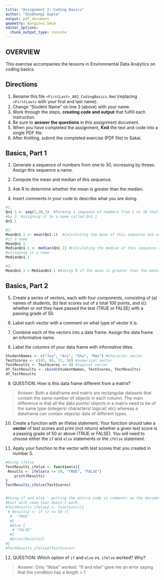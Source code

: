 ```yaml
---
title: "Assignment 2: Coding Basics"
author: "Shubhangi Gupta"
output: pdf_document
geometry: margin=2.54cm
editor_options: 
  chunk_output_type: console
---
```


## OVERVIEW

This exercise accompanies the lessons in Environmental Data Analytics on coding basics.

## Directions

1.  Rename this file `<FirstLast>_A02_CodingBasics.Rmd` (replacing `<FirstLast>` with your first and last name).
2.  Change "Student Name" on line 3 (above) with your name.
3.  Work through the steps, **creating code and output** that fulfill each instruction.
4.  Be sure to **answer the questions** in this assignment document.
5.  When you have completed the assignment, **Knit** the text and code into a single PDF file.
6.  After Knitting, submit the completed exercise (PDF file) to Sakai.

## Basics, Part 1

1.  Generate a sequence of numbers from one to 30, increasing by threes. Assign this sequence a name.

2.  Compute the mean and median of this sequence.

3.  Ask R to determine whether the mean is greater than the median.

4.  Insert comments in your code to describe what you are doing.

```r
#1. 
Qn1.1 <- seq(1,30,3)  #Forming a sequence of numbers from 1 to 30 that increase
#by 3. Assigning it to a name called Qn1.1
Qn1.1

#2. 
MeanQn1.1 <- mean(Qn1.1)  #Calculating the mean of this sequence and assigning 
#it a name
MeanQn1.1
MedianQn1.1 <- median(Qn1.1) #Calculating the medium of this sequence and 
#assigning it a name
MedianQn1.1

#3. 
MeanQn1.1 > MedianQn1.1 #Asking R if the mean is greater than the median.
```

## Basics, Part 2

5.  Create a series of vectors, each with four components, consisting of (a) names of students, (b) test scores out of a total 100 points, and (c) whether or not they have passed the test (TRUE or FALSE) with a passing grade of 50.

6.  Label each vector with a comment on what type of vector it is.

7.  Combine each of the vectors into a data frame. Assign the data frame an informative name.

8.  Label the columns of your data frame with informative titles.

```r
StudentNames <- c("Joy", "Ari", "Shu", "Max") #character vector
TestScores <- c(45, 80, 72, 50) #numerical vector
TestResults <- TestScores >= 50 #logical vector
df_TestResults <- cbind(StudentNames, TestScores, TestResults)
df_TestResults
```

9.  QUESTION: How is this data frame different from a matrix?

> Answer: Both a dataframe and matrix are rectangular datasets that contain the same number of objects in each column. The main difference is that all the data points/ objects in a matrix need to be of the same type (integers/ characters/ logical/ etc) whereas a dataframe can contain objects/ data of different types.

10. Create a function with an if/else statement. Your function should take a **vector** of test scores and print (not return) whether a given test score is a passing grade of 50 or above (TRUE or FALSE). You will need to choose either the `if` and `else` statements or the `ifelse` statement. 

11. Apply your function to the vector with test scores that you created in number 5.

```r
#Using ifelse
TestResults_ifelse <- function(x){
 Results <- ifelse(x >= 50, "TRUE", "FALSE")
    print(Results)
}
TestResults_ifelse(TestScores)


#Using if and else - putting the entire code in comments as the document cannot 
#knit with code that doesn't work.
#TestResults_ifelse2 <- function(z){
 # Results2 <- if (z >= 50 ){
  #  "TRUE"
  #}
  #else {
   # "FALSE"
  #}
  #print(Results2)
#}
#TestResults_ifelse2(TestScores)
```

12. QUESTION: Which option of `if` and `else` vs. `ifelse` worked? Why?

> Answer: Only "ifelse" worked. "If and else" gave me an error saying that the condition has a length > 1 
